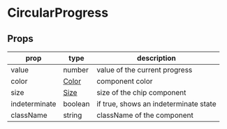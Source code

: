 # CircularProgress

## Props

|prop|type|description|
|----|----|-----------|
|value|number|value of the current progress|
|color|[Color](/docs/theming/colors)|component color|
|size|[Size](#size)|size of the chip component|
|indeterminate|boolean|if true, shows an indeterminate state|
|className|string|className of the component|